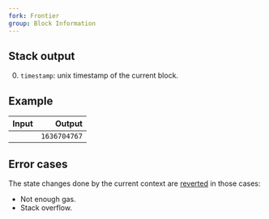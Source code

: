 ```yaml
---
fork: Frontier
group: Block Information
---
```


## Stack output

0. `timestamp`: unix timestamp of the current block.

## Example

| Input | Output |
|------:|-------:|
|  | `1636704767` |

## Error cases

The state changes done by the current context are [reverted](#FD) in those cases:
- Not enough gas.
- Stack overflow.
